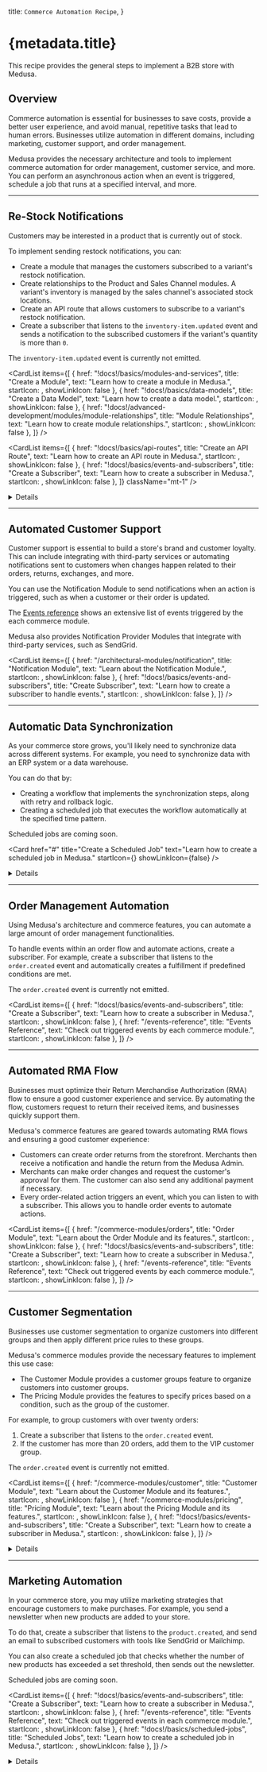 
  title: `Commerce Automation Recipe`,
}

# {metadata.title}

This recipe provides the general steps to implement a B2B store with Medusa.

## Overview

Commerce automation is essential for businesses to save costs, provide a better user experience, and avoid manual, repetitive tasks that lead to human errors. Businesses utilize automation in different domains, including marketing, customer support, and order management.

Medusa provides the necessary architecture and tools to implement commerce automation for order management, customer service, and more. You can perform an asynchronous action when an event is triggered, schedule a job that runs at a specified interval, and more.

---

## Re-Stock Notifications

Customers may be interested in a product that is currently out of stock.

To implement sending restock notifications, you can:

- Create a module that manages the customers subscribed to a variant's restock notification.
- Create relationships to the Product and Sales Channel modules. A variant's inventory is managed by the sales channel's associated stock locations.
- Create an API route that allows customers to subscribe to a variant's restock notification.
- Create a subscriber that listens to the `inventory-item.updated` event and sends a notification to the subscribed customers if the variant's quantity is more than `0`.

<Note type="soon">

The `inventory-item.updated` event is currently not emitted. 

</Note>

<CardList items={[
  {
    href: "!docs!/basics/modules-and-services",
    title: "Create a Module",
    text: "Learn how to create a module in Medusa.",
    startIcon: <AcademicCapSolid />,
    showLinkIcon: false
  },
  {
    href: "!docs!/basics/data-models",
    title: "Create a Data Model",
    text: "Learn how to create a data model.",
    startIcon: <AcademicCapSolid />,
    showLinkIcon: false
  },
  {
    href: "!docs!/advanced-development/modules/module-relationships",
    title: "Module Relationships",
    text: "Learn how to create module relationships.",
    startIcon: <AcademicCapSolid />,
    showLinkIcon: false
  },
]} />

<CardList items={[
  {
    href: "!docs!/basics/api-routes",
    title: "Create an API Route",
    text: "Learn how to create an API route in Medusa.",
    startIcon: <AcademicCapSolid />,
    showLinkIcon: false
  },
  {
    href: "!docs!/basics/events-and-subscribers",
    title: "Create a Subscriber",
    text: "Learn how to create a subscriber in Medusa.",
    startIcon: <AcademicCapSolid />,
    showLinkIcon: false
  },
]} className="mt-1" />

<Details summaryContent="Example">

  In this example, you'll create a Restock Notification Module with the features explained above.

  ### Create Restock Notification Module

  Start by creating the `src/modules/restock-notification` directory.

  Then, create the file `src/modules/restock-notification/models/restock-notification.ts` with the following content:

  ["14", "email", "The email of the customer to send the notification to when the item is restocked."],
  ["17", "variant_id", "The ID of the variant the customer is subscribed to."],
  ["20", "sales_channel_id", "The ID of the sales channel the customer is viewing the product variant from."]
]

  ```ts title="src/modules/restock-notification/models/restock-notification.ts" highlights={restockModelHighlights}
  import { BaseEntity } from "@medusajs/utils"
  import { 
    Entity, 
    PrimaryKey, 
    Property
  } from "@mikro-orm/core";

  @Entity()
  export class RestockNotification extends BaseEntity {
    @PrimaryKey({ columnType: "text" })
    id!: string

    @Property({ columnType: "text" })
    email: string

    @Property({ columnType: "text" })
    variant_id: string

    @Property({ columnType: "text" })
    sales_channel_id: string
  }
  ```

  This creates a `RestockNotification` data model with the following fields:

  - `email`: The email of the customer to send the notification to when the item is restocked.
  - `variant_id`: The ID of the variant the customer is subscribed to. This will later be used to form a relationship with the `ProductVariant` data model of the Product Module.
  - `sales_channel_id`: The ID of the sales channel the customer is viewing the product variant from. This will later be used to form a relationship with the `SalesChannel` data model of the Sales Channel Module.

  Since a variant's inventory is managed based on the locations of each sales channel, you have to specify which sales channel to check stock quantity in.

  Next, create the file `src/modules/restock-notification/migrations/Migration20240516140616.ts` with the following content:

  ```ts title="src/modules/restock-notification/migrations/Migration20240516140616.ts"
  import { Migration } from '@mikro-orm/migrations';

  export class Migration20240516140616 extends Migration {

    async up(): Promise<void> {
      this.addSql('create table if not exists "restock_notification" ("id" text not null, "email" text not null, "variant_id" text not null, "sales_channel_id" text not null, constraint "restock_notification_pkey" primary key ("id"));');
    }

    async down(): Promise<void> {
      this.addSql('drop table if exists "restock_notification" cascade;');
    }

  }
  ```

  You'll run the migration to reflect the changes on the database after finishing the module's definition.
  
  Now, create the file `src/types/restock-notification/index.ts` that holds common types to be used in the module's main service:

  ```ts title="src/types/restock-notification/index.ts"
  import { ProductVariantDTO, SalesChannelDTO } from "@medusajs/types"

  export type RestockNotificationDTO = {
    id: string
    email: string
    variant_id: string
    sales_channel_id: string
    variant?: ProductVariantDTO
    sales_channel?: SalesChannelDTO
  }

  export type CreateRestockNotificationDTO = {
    email: string
    variant_id: string
    sales_channel_id: string
  }

  ```

  Then, create the module's main service at `src/modules/restock-notification/service.ts` with the following content:

  ["17", "abstractModuleServiceFactory", "Extend the service factory to have basic data management features."],
  ["43", "", "Define a relationship to the `ProductVariant` data model of the Product Module."],
  ["52", "", "Define a relationship to the `SalesChannel` data model of the Sales Channel Module."],
  ["61", "create", "Implement the method to create a restock notification."]
]

  ```ts title="src/modules/restock-notification/service.ts" highlights={restockModuleService}
  import { Modules, ModulesSdkUtils } from "@medusajs/utils"
  import { RestockNotification } from "./models/restock-notification"
  import { ModuleJoinerConfig, ModulesSdkTypes } from "@medusajs/types"
  import { CreateRestockNotificationDTO, RestockNotificationDTO } from "../../types/restock-notification"

  type InjectedDependencies = {
    restockNotificationService: ModulesSdkTypes.InternalModuleService<any>
  }

  type AllModelDTOs = {
    RestockNotification: {
      dto: RestockNotificationDTO
    }
  }

  class RestockNotificationModuleService extends ModulesSdkUtils
    .abstractModuleServiceFactory<
      InjectedDependencies,
      RestockNotificationDTO,
      AllModelDTOs
    >(RestockNotification, []) {
      restockNotificationService_: ModulesSdkTypes.InternalModuleService<RestockNotification>

      constructor({ restockNotificationService }: InjectedDependencies) {
        // @ts-ignore
        super(...arguments)
        this.restockNotificationService_ = restockNotificationService
      }

      __joinerConfig(): ModuleJoinerConfig {
        return {
          serviceName: "restockNotificationModuleService",
          alias: [
            {
              name: "restock_notification",
              args: {
                entity: RestockNotification.name
              }
            }
          ],
          relationships: [
            {
              serviceName: Modules.PRODUCT,
              alias: "variant",
              primaryKey: "id",
              foreignKey: "variant_id",
              args: {
                methodSuffix: "Variants"
              }
            },
            {
              serviceName: Modules.SALES_CHANNEL,
              alias: "sales_channel",
              primaryKey: "id",
              foreignKey: "sales_channel_id",
            }
          ]
        }
      }

      async create (data: CreateRestockNotificationDTO): Promise<RestockNotificationDTO> {
        const restockNotification = await this.restockNotificationService_.create(
          data
        )

        return restockNotification
      }
    }

  export default RestockNotificationModuleService
  ```

  In the module's main service, you:

  - Extend the service factory to have basic data management features.
  - Define a relationship to the `ProductVariant` data model of the Product Module.
  - Define a relationship to the `SalesChannel` data model of the Sales Channel Module.
  - Implement the `create` method to create a restock notification.

  Next, create the module's definition file `src/modules/restock-notification/index.ts` with the following content:

  ```ts title="src/modules/restock-notification/index.ts"
  import RestockNotificationModuleService from "./service";

  export default {
    service: RestockNotificationModuleService
  }
  ```

  Finally, add the module to the `modules` object in `medusa-config.js`:

  ```js title="medusa-config.js"
  const modules = {
    "restockNotificationModuleService": {
      resolve: "./modules/restock-notification",
      definition: {
        isQueryable: true
      }
    },
    // ...
  }
  ```

  You can now run the module's migrations with the following command:

  ```bash npm2yarn
  npx medusa migrations run
  ```

  ### Create Restock Notification API Route

  Create the file `src/api/store/restock-notification/route.ts` with the following content:

  ```ts title="src/api/store/restock-notification/route.ts"
  import type { 
    MedusaRequest, 
    MedusaResponse
  } from "@medusajs/medusa";
  import RestockNotificationModuleService 
    from "../../../modules/restock-notification/service";
  import { 
    CreateRestockNotificationDTO
  } from "../../../types/restock-notification";

  type RestockNotificationReq = CreateRestockNotificationDTO

  export async function POST(
    req: MedusaRequest<RestockNotificationReq>, 
    res: MedusaResponse
  ) {
    const restockNotificationModuleService: 
      RestockNotificationModuleService = req.scope.resolve(
        "restockNotificationModuleService"
      )

    await restockNotificationModuleService.create(
      req.body
    )

    res.json({
      success: true
    })
  }
  ```

  This creates a `POST` API route at `/store/restock-notification`. It accepts the `email`, `variant_id`, and `sales_channel_id` request body parameters and creates a restock notification.

  ### Create Inventory Item Updated Subscriber

  <Note type="soon">

  The `inventory-item.updated` event is currently not emitted. The subscriber will only work once the event is emitted.

  </Note>

  To handle the sending of the restock notifications, create the file `src/subscribers/inventory-item-update.ts` with the following content:

  ["48", "inventoryVariantLinkService", "Retrieve an instance of the link service for the product-variant-inventory-item link module."],
  ["55", "inventoryVariantItems", "Retrieve the variants linked to the updated inventory item."],
  ["68", "restockQuery", "Assemble the query to retrieve the restock notifications with their associated variants."],
  ["81", "restockNotifications", "Retrieve the restock notifications using the query."],
  ["84", "salesChannelLocationService", "Retrieve an instance of the link service for the sales-channel-stock-location link module."],
  ["93", "salesChannelLocations", "Retrieve the stock locations linked to the restock notification's sales channel."],
  ["107", "availableQuantity", "Retrieve the available quantity of the variant in the retrieved stock locations."],
  ["116", "continue", "Only send the notification if the available quantity is greater than `0`"],
  ["119", "create", "Send the notification to the customer using the Notification Module."],
  ["122", '"test_template"', "Replace with the actual template used for sending the email."],
  ["123", "data", "The data to send along to the third-party service sending the notification."],
  ["131", "delete", "Delete the restock notification to not send the notification again."]
]

  ```ts title="src/subscribers/inventory-item-update.ts" highlights={subscriberHighlights}
  import {
    SubscriberArgs,
    type SubscriberConfig,
  } from "@medusajs/medusa"
  import { 
    IInventoryServiceNext, 
    INotificationModuleService, 
    RemoteQueryFunction
  } from "@medusajs/types"
  import { 
    ContainerRegistrationKeys, 
    Modules, 
    remoteQueryObjectFromString
  } from "@medusajs/utils"
  import { 
    RestockNotificationDTO
  } from "../types/restock-notification"
  import { 
    RemoteLink
  } from "@medusajs/modules-sdk"
  import RestockNotificationModuleService 
    from "../modules/restock-notification/service"

  // subscriber function
  export default async function inventoryItemUpdateHandler({
    data,
    container
  }: SubscriberArgs<{ id: string }>) {
    const remoteQuery: RemoteQueryFunction = container.resolve(
      ContainerRegistrationKeys.REMOTE_QUERY
    )
    const remoteLink: RemoteLink = container.resolve(
      ContainerRegistrationKeys.REMOTE_LINK
    )
    const restockNotificationModuleService: 
      RestockNotificationModuleService = container.resolve(
        "restockNotificationModuleService"
      )
    const inventoryModuleService: IInventoryServiceNext = 
      container.resolve(Modules.INVENTORY)
    const notificationModuleService: INotificationModuleService =
      container.resolve(
        Modules.NOTIFICATION
      )

    const inventoryItemId = "data" in data ? data.data.id : data.id

    const inventoryVariantLinkService = remoteLink.getLinkModule(
      Modules.PRODUCT, 
      "variant_id", 
      Modules.INVENTORY, 
      "inventory_item_id"
    )

    const inventoryVariantItems = 
      await inventoryVariantLinkService.list({
        inventory_item_id: [inventoryItemId]
      }) as {
        variant_id: string,
        inventory_item_id: string
      }[]

    if (!inventoryVariantItems.length) {
      console.log("no inventory variant items")
      return
    }

    const restockQuery = remoteQueryObjectFromString({
      entryPoint: "restock_notification",
      fields: [
        "email",
        "variant.name"
      ],
      variables: {
        filters: {
          variant_id: inventoryVariantItems[0].variant_id
        }
      }
    })

    const restockNotifications: RestockNotificationDTO[] = 
      await remoteQuery(restockQuery)

    const salesChannelLocationService = remoteLink.getLinkModule(
      Modules.SALES_CHANNEL,
      "sales_channel_id",
      Modules.STOCK_LOCATION,
      "stock_location_id"
    )

    for (const restockNotification of restockNotifications) {
      const salesChannelLocations = 
        await salesChannelLocationService.list({
          sales_channel_id: [
            restockNotification.sales_channel_id
          ]
        }) as {
          stock_location_id: string
          sales_channel_id: string
        }[]

      if (!salesChannelLocations.length) {
        continue
      }

      const availableQuantity = await inventoryModuleService
        .retrieveAvailableQuantity(
          inventoryItemId,
          salesChannelLocations.map(
            (salesChannelLocation) => 
              salesChannelLocation.stock_location_id
          )
        )

      if (availableQuantity === 0) {
        continue
      }
      
      notificationModuleService.create({
        to: restockNotification.email,
        channel: "email",
        template: "test_template",
        data: {
          variant_id: restockNotification.variant_id,
          variant_name: restockNotification.variant.title
          // other data...
        }
      })

      // delete the restock notification
      await restockNotificationModuleService.delete(restockNotification.id)
    }
  }

  // subscriber config
  export const config: SubscriberConfig = {
    event: "inventory-item.updated",
  }
  ```

  This adds a subscriber to the `inventory-item.updated` event. In the subscriber handler function, you:

  - Retrieve an instance of the link service for the product-variant-inventory-item link module.
  - Retrieve the variants linked to the updated inventory item.
  - Retrieve the restock notifications of those variants.
  - For each restock notification, you:
      - Retrieve its quantity based on the stock location associated with the restock notification's sales channel.
      - If the quantity is greater than `0`, you send a notification using the Notification Module and delete the restock notification.

</Details>

---

## Automated Customer Support

Customer support is essential to build a store's brand and customer loyalty. This can include integrating with third-party services or automating notifications sent to customers when changes happen related to their orders, returns, exchanges, and more.

You can use the Notification Module to send notifications when an action is triggered, such as when a customer or their order is updated.

<Note title="Tip">

The [Events reference](../../events-reference/page.mdx) shows an extensive list of events triggered by the each commerce module.

</Note>

Medusa also provides Notification Provider Modules that integrate with third-party services, such as SendGrid.

<CardList items={[
  {
    href: "/architectural-modules/notification",
    title: "Notification Module",
    text: "Learn about the Notification Module.",
    startIcon: <AcademicCapSolid />,
    showLinkIcon: false
  },
  {
    href: "!docs!/basics/events-and-subscribers",
    title: "Create Subscriber",
    text: "Learn how to create a subscriber to handle events.",
    startIcon: <AcademicCapSolid />,
    showLinkIcon: false
  },
]} />

---

## Automatic Data Synchronization

As your commerce store grows, you'll likely need to synchronize data across different systems. For example, you need to synchronize data with an ERP system or a data warehouse.

You can do that by:

- Creating a workflow that implements the synchronization steps, along with retry and rollback logic.
- Creating a scheduled job that executes the workflow automatically at the specified time pattern.

<Note type="soon">

Scheduled jobs are coming soon.

</Note>

<Card
  href="#"
  title="Create a Scheduled Job"
  text="Learn how to create a scheduled job in Medusa."
  startIcon={<AcademicCapSolid />}
  showLinkIcon={false}
/>

<Details summaryContent="Example: Synchronizing products with a third-party service">

  For example, create the file `src/workflows/sync-products.ts` with the following content:

  ["9", "retrieveStoreStep", "A step that retrieves the store by its ID."],
  ["25", "retrieveProductsToUpdateStep", "A step that retrieves the products to update based on a last update date."],
  ["45", "syncProductsStep", "A step to sync the product with a third-party service."],
  ["48", "productSyncModuleService", "Assuming this is a custom module's main service that provides connection to the third-party service."],
  ["52", "productsBeforeSync", "Retrieve old product data from third-party service for compensation function."],
  ["57", "sync", "Sync the product data in the third-party service."],
  ["61", "", "Pass products data before sync to compensation function."],
  ["64", "", "A compensation function to revert the sync when an error occurs."],
  ["70", "sync", "Revert the product's data in the third-party service to its old data before the synchronization."],
  ["79", "updateStoreLastSyncStep", "A step to update the `last_sync_data` of the store."],
  ["85", "prevLastSyncDate", "Retrieve the previous value of `last_sync_date` to pass it to compensation function."],
  ["87", "update", "Update the `last_sync_date` of the store."],
  ["95", "", "Pass previous last sync date to compensation function."],
  ["98", "", "A compensation function to revert the update of `last_sync_data` if an error occurs."],
  ["114", "syncProductsWorkflow", "Define the workflow that uses the above steps."]
]

  ```ts title="src/workflows/sync-products.ts" highlights={syncProductsWorkflowHighlight}
  import { ModuleRegistrationName } from "@medusajs/modules-sdk";
  import { IProductModuleService, IStoreModuleService, ProductDTO, StoreDTO } from "@medusajs/types";
  import { StepResponse, createStep, createWorkflow } from "@medusajs/workflows-sdk";

  type RetrieveStoreStepInput = {
    id: string
  }

  const retrieveStoreStep = createStep(
    "retrieve-store-step",
    async ({ id }: RetrieveStoreStepInput, {container}) => {
      const storeModuleService: IStoreModuleService = 
        container.resolve(ModuleRegistrationName.STORE)

      const store = await storeModuleService.retrieve(id)

      return new StepResponse({ store })
    }
  )

  type RetrieveProductsToUpdateStepInput = {
    last_sync_date?: string
  }

  const retrieveProductsToUpdateStep = createStep(
    "retrieve-products-to-update-step",
    async ({ last_sync_date }: RetrieveProductsToUpdateStepInput, { container }) => {
      const productModuleService: IProductModuleService = 
        container.resolve(ModuleRegistrationName.PRODUCT)

      const products = await productModuleService.list({
        updated_at: {
          $gt: last_sync_date
        }
      })

      return new StepResponse({ products })
    }
  )

  type SyncProductsStepInput = {
    products: ProductDTO[]
  }

  const syncProductsStep = createStep(
    "sync-products-step",
    async ({ products }: SyncProductsStepInput, { container }) => {
      const productSyncModuleService = container.resolve(
        "productSyncModuleService"
      )

      const productsBeforeSync = await productSyncModuleService.list({
        id: products.map((product) => product.id)
      })

      for (const product of products) {
        await productSyncModuleService.sync(product)
      }

      return new StepResponse({}, {
        products: productsBeforeSync
      })
    }, 
    async ({ products }, { container }) => {
      const productSyncModuleService = container.resolve(
        "productSyncModuleService"
      )

      for (const product of products) {
        await productSyncModuleService.sync(product)
      }
    }
  )

  type UpdateStoreLastSyncStepInput = {
    store: StoreDTO
  }

  const updateStoreLastSyncStep = createStep(
    "update-store-last-sync-step",
    async ({ store }: UpdateStoreLastSyncStepInput, { container }) => {
      const storeModuleService: IStoreModuleService = 
        container.resolve(ModuleRegistrationName.STORE)

      const prevLastSyncDate = store.metadata.last_sync_date

      await storeModuleService.update(store.id, {
        metadata: {
          last_sync_date: (new Date()).toString()
        }
      })

      return new StepResponse({}, {
        id: store.id,
        last_sync_date: prevLastSyncDate
      })
    },
    async ({ id, last_sync_date }, { container }) => {
      const storeModuleService: IStoreModuleService = 
        container.resolve(ModuleRegistrationName.STORE)

      await storeModuleService.update(id, {
        metadata: {
          last_sync_date
        }
      })
    }
  )

  type SyncProductsWorkflowInput = {
    store_id: string
  }

  export const syncProductsWorkflow = createWorkflow<
    SyncProductsWorkflowInput, {}
    >(
      "sync-products-workflow",
      function ({ store_id }: SyncProductsWorkflowInput) {
        const { store } = retrieveStoreStep({
          id: store_id
        })

        const { products } = retrieveProductsToUpdateStep({
          last_sync_date: store.metadata.last_sync_date
        })

        syncProductsStep({
          products
        })

        updateStoreLastSyncStep({
          store
        })
      }
    )
  ```

  This creates a workflow with the following steps:

  1. Retrieve the store by its ID.
  2. Retrieve products to update based on the last date and time the products were synced. The last sync date is retrieved from the store's `metadata` field.
  3. Sync the retrieved products with a third-party service. It's assumed that the connection to the third-party service is implemented within a custom module's main service.
  4. Update the last sync date of the store to the current date.

</Details>

---

## Order Management Automation

Using Medusa's architecture and commerce features, you can automate a large amount of order management functionalities.

To handle events within an order flow and automate actions, create a subscriber. For example, create a subscriber that listens to the `order.created` event and automatically creates a fulfillment if predefined conditions are met.

<Note type="soon">

The `order.created` event is currently not emitted.

</Note>

<CardList items={[
  {
    href: "!docs!/basics/events-and-subscribers",
    title: "Create a Subscriber",
    text: "Learn how to create a subscriber in Medusa.",
    startIcon: <AcademicCapSolid />,
    showLinkIcon: false
  },
  {
    href: "/events-reference",
    title: "Events Reference",
    text: "Check out triggered events by each commerce module.",
    startIcon: <AcademicCapSolid />,
    showLinkIcon: false
  },
]} />

---

## Automated RMA Flow

Businesses must optimize their Return Merchandise Authorization (RMA) flow to ensure a good customer experience and service. By automating the flow, customers request to return their received items, and businesses quickly support them.

Medusa's commerce features are geared towards automating RMA flows and ensuring a good customer experience:

- Customers can create order returns from the storefront. Merchants then receive a notification and handle the return from the Medusa Admin.
- Merchants can make order changes and request the customer's approval for them. The customer can also send any additional payment if necessary.
- Every order-related action triggers an event, which you can listen to with a subscriber. This allows you to handle order events to automate actions.

<CardList items={[
  {
    href: "/commerce-modules/orders",
    title: "Order Module",
    text: "Learn about the Order Module and its features.",
    startIcon: <AcademicCapSolid />,
    showLinkIcon: false
  },
  {
    href: "!docs!/basics/events-and-subscribers",
    title: "Create a Subscriber",
    text: "Learn how to create a subscriber in Medusa.",
    startIcon: <AcademicCapSolid />,
    showLinkIcon: false
  },
  {
    href: "/events-reference",
    title: "Events Reference",
    text: "Check out triggered events by each commerce module.",
    startIcon: <AcademicCapSolid />,
    showLinkIcon: false
  },
]} />

---

## Customer Segmentation

Businesses use customer segmentation to organize customers into different groups and then apply different price rules to these groups.

Medusa's commerce modules provide the necessary features to implement this use case:

- The Customer Module provides a customer groups feature to organize customers into customer groups.
- The Pricing Module provides the features to specify prices based on a condition, such as the group of the customer.

For example, to group customers with over twenty orders:

1. Create a subscriber that listens to the `order.created` event.
2. If the customer has more than 20 orders, add them to the VIP customer group.

<Note type="soon">

The `order.created` event is currently not emitted.

</Note>

<CardList items={[
  {
    href: "/commerce-modules/customer",
    title: "Customer Module",
    text: "Learn about the Customer Module and its features.",
    startIcon: <AcademicCapSolid />,
    showLinkIcon: false
  },
  {
    href: "/commerce-modules/pricing",
    title: "Pricing Module",
    text: "Learn about the Pricing Module and its features.",
    startIcon: <AcademicCapSolid />,
    showLinkIcon: false
  },
  {
    href: "!docs!/basics/events-and-subscribers",
    title: "Create a Subscriber",
    text: "Learn how to create a subscriber in Medusa.",
    startIcon: <AcademicCapSolid />,
    showLinkIcon: false
  },
]} />

<Details summaryContent="Example: Add customer to VIP group">

  Here’s an example of a subscriber that listens to the `order.created` event and checks whether the customer should be added to the VIP customer group based on their number of orders:

  <Note type="soon">

  The `order.created` event is currently not emitted.

  </Note>

  ```ts title="src/subscribers/add-custom-to-vip.ts"
  import {
    SubscriberArgs,
    type SubscriberConfig,
  } from "@medusajs/medusa"
  import { 
    ModuleRegistrationName
  } from "@medusajs/modules-sdk"
  import { 
    ICustomerModuleService, 
    IOrderModuleService
  } from "@medusajs/types"

  export default async function orderCreatedHandler({
    data,
    container
  }: SubscriberArgs<{ id: string }>) {
    const orderId = "data" in data ? data.data.id : data.id

    const orderModuleService: IOrderModuleService = container
      .resolve(ModuleRegistrationName.ORDER)

    const customerModuleService: 
      ICustomerModuleService = container.resolve(
        ModuleRegistrationName.CUSTOMER
      )

    // check if VIP group exists
    const vipGroup = await customerModuleService
      .listCustomerGroups({
        name: "VIP"
      }, {
        relations: ["customers"]
      })

    if (!vipGroup.length) {
      return
    }

    // retrieve the order
    const order = await orderModuleService.retrieve(orderId)

    if (!order || 
      !order.customer_id || 
      vipGroup[0].customers.find(
        (customer) => customer.id === order.customer_id
      ) !== undefined) {
      return
    }

    const [, count] = await orderModuleService.listAndCount({
      customer_id: order.customer_id
    })

    if (count < 20) {
      return
    }

    // add customer to VIP group
    await customerModuleService.addCustomerToGroup({
      customer_group_id: vipGroup[0].id,
      customer_id: order.customer_id
    })
  }

  export const config: SubscriberConfig = {
    event: "order.created",
  }
  ```

</Details>
    

---

## Marketing Automation

In your commerce store, you may utilize marketing strategies that encourage customers to make purchases. For example, you send a newsletter when new products are added to your store.

To do that, create a subscriber that listens to the `product.created`, and send an email to subscribed customers with tools like SendGrid or Mailchimp.

You can also create a scheduled job that checks whether the number of new products has exceeded a set threshold, then sends out the newsletter.

<Note type="soon">

Scheduled jobs are coming soon.

</Note>

<CardList items={[
  {
    href: "!docs!/basics/events-and-subscribers",
    title: "Create a Subscriber",
    text: "Learn how to create a subscriber in Medusa.",
    startIcon: <AcademicCapSolid />,
    showLinkIcon: false
  },
  {
    href: "/events-reference",
    title: "Events Reference",
    text: "Check out triggered events in each commerce module.",
    startIcon: <AcademicCapSolid />,
    showLinkIcon: false
  },
  {
    href: "!docs!/basics/scheduled-jobs",
    title: "Scheduled Jobs",
    text: "Learn how to create a scheduled job in Medusa.",
    startIcon: <AcademicCapSolid />,
    showLinkIcon: false
  },
]} />

<Details summaryContent="Example: Sending a newsletter email after adding ten products">

  For example, create the file `src/subscribers/send-products-newsletter.ts` with the following content:

  ["35", "store", "Retrieve the first store in the application."],
  ["37", "products", "Retrieve the products created since the last newsletter send date."],
  ["43", "", "Check whether more than 10 products have been created before proceeding."],
  ["47", "customers", "Retrieve all customers, assuming they're considered subscribed."],
  ["49", "create", "Send a notification (newsletter) to each customer using the Notification Module."],
  ["52", '"email"', "Send the notification through the email channel."],
  ["53", '"newsletter_template"', "Specify the template name in the third-party service (for example, SendGrid)."],
  ["55", "products", "Pass the created products to the template."],
  ["60", "update", "Update the store's `last_newsletter_send_date` field with the current date."]
]

  ```ts title="src/subscribers/send-products-newsletter.ts" highlights={newsletterHighlights}
  import type {
    SubscriberArgs,
    SubscriberConfig,
  } from "@medusajs/medusa"
  import { 
    ModuleRegistrationName
  } from "@medusajs/modules-sdk"
  import { 
    NotificationModuleService
  } from "@medusajs/notification"
  import { 
    ICustomerModuleService, 
    IProductModuleService, 
    IStoreModuleService
  } from "@medusajs/types"

  export default async function productCreateHandler({
    data,
    container
  }: SubscriberArgs<{ id: string }>) {
    const productModuleService: IProductModuleService = 
      container.resolve(ModuleRegistrationName.PRODUCT)

    const storeModuleService: IStoreModuleService = 
      container.resolve(ModuleRegistrationName.STORE)

    const customerModuleService: ICustomerModuleService = 
      container.resolve(ModuleRegistrationName.CUSTOMER)

    const notificationModuleService:
      NotificationModuleService = container.resolve(
        ModuleRegistrationName.NOTIFICATION
      )

    const store = (await storeModuleService.list())[0]

    const products = await productModuleService.list({
      created_at: {
        $gt: store.metadata.last_newsletter_send_date
      }
    })

    if (products.length < 10) {
      return
    }

    const customers = await customerModuleService.list()

    await notificationModuleService.create(
      customers.map((customer) => ({
        to: customer.email,
        channel: "email",
        template: "newsletter_template",
        data: {
          products
        }
      }))
    )

    await storeModuleService.update(store.id, {
      metadata: {
        last_newsletter_send_date: (new Date()).toString()
      }
    })
  }

  export const config: SubscriberConfig = {
    event: "product.created",
  }
  ```

  In the subscriber function, you:

  1. Retrieve the first store in our application.
  2. Retrieve products created since the last time a newsletter is sent. The last send date is stored in the store's `metadata` field.
  3. If the count of last created products is less than 10, stop execution.
  4. Retrieve all customers. Here, it's assumed that all customers are considered subscribed for simplicity.
  5. Use the Notification Module to send a notification to the customer. This uses the Notification Provider Module configured for the `email` channel.
  6. Update the store's `last_newsletter_send_date` with the current date.

</Details>
